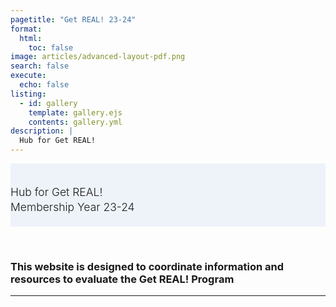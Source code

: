 ```yaml
---
pagetitle: "Get REAL! 23-24"
format:
  html:
    toc: false
image: articles/advanced-layout-pdf.png
search: false
execute:
  echo: false
listing:
  - id: gallery
    template: gallery.ejs
    contents: gallery.yml
description: |
  Hub for Get REAL! 
---
```


:::::: {#hero-banner .column-screen}
::::: {.grid .column-page}
:::: {.headline .g-col-lg-6 .g-col-12 .g-col-md-12}
::: h1
Hub for Get REAL!
:::

Membership Year 23-24
::::
:::::
::::::

<br>

<h3>This website is designed to coordinate information and resources to evaluate the Get REAL! Program</h3>

::: {#gallery .column-page}
:::

<style>
#hero-banner {
  padding-top: 35px;
  background-color: rgb(237,243,249);
}
#quarto-content main { 
  margin-top: 0;
  padding-top: 0;
}
html {
  scroll-behavior: smooth;
}
.headline {
font-size: 1.25em;
font-weight: 300;
padding-bottom: 1em;
}
.headline p {
  margin: 0;
  padding-bottom: 0.2rem;
}
.headline a {
  text-decoration: none;
}
.headline ul li {
  margin-bottom: 0.3em;
}
.carousel.card {
  padding-top: 2em;
}
.carousel img {
  width: 70%;
  margin-bottom: 110px;
}
.carousel-control-prev-icon, .carousel-control-next-icon {
  margin-bottom: 110px;
}
.carousel-caption {
  padding-top: 1em;
}
.touch {
  
}
</style>

------------------------------------------------------------------------
